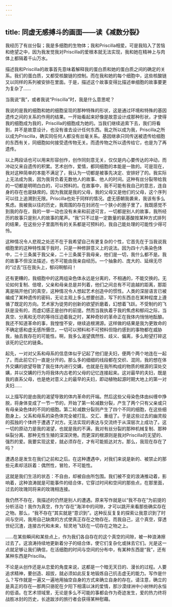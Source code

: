 ```yaml
---
---
---
```

title: 同虚无感搏斗的画面——读《减数分裂》
---




我经历了有丝分裂；我是多细胞的生物体；我和Priscilla相爱。可是我陷入了苦恼和绝望之中，因为我发觉我对Priscilla的爱根本就无法实现，我和她在精神上与肉体上都隔着千山万水。

描述我和Priscilla的故事首先意味着解释我的蛋白质和她的蛋白质之间的确定的关系。我们的蛋白质，又都受核酸链的控制。而在我和她的每个细胞中，这些核酸链又以同样的系列被安排在里面。于是，描述这个故事变得比描述单细胞的故事要更为复杂了……

当我说“我”，或者我说“Priscilla”时，我是什么意思呢？

我说的是我的细胞和她的细胞呈现的那种特殊的形状，这是通过环境和特殊的基因遗传之间的关系的作用的结果。一开始看起来好像是故意设计成那种形状，才使得我的细胞成为我的，Priscilla的细胞成为她的。当我们继续追索下去，我们将看到，并不是故意设计，也没有谁去设计任何东西。我之所以成为我，Priscilla之所以成为Priscilla，确实同任何人都没有丝毫关系。基因继承只同传送被遗传给细胞的东西有关，同细胞如何接受遗传物无关。而遗传物之所以遗传给它，也是为了再遗传。

以上两段话也可以用来形容创作，创作同刻意无关，仅仅是内心要传达的冲动，而冲动又来自遗传的积累。艺术创作，爱情，都同细胞的本能是一致的。可是现在，我对这种简单的本能不满足了，我认为一切都是被事先决定、安排好了的。我实际上无法成为我，因为我背负着无数他人的故事、他人的时间。这种有丝分裂带给我的一切都是明明白白的，可以预料的。在故事中，我不可能有我自己的意志，连自身的存在也是缺席的。因为我就是我的父母，我的父母又是他们的父母，这个序列可以往上追溯到无限。Priscilla也处于同样的情况。虚无感朝我袭来，我该有多么焦虑。我被我以往的历史，我周围的存在封闭在一个狭小的圈子里了，我既感觉不到我的存在，我的一举一动也没有未来和前途可言，一切都是别人的故事，我所经历的故事只是别人的故事的尾声。“我”只不过是一定数量的氨基酸按某种方式排列的结果，在这些分子里面所有的关系都是可预料的，我自己能处理的可能性少得可怜。

这种情况令人悲观之处还不在于我希望自己有更复杂的个性，它首先在于当我说我细胞里的这种特性属于我时，只是一种修辞意义上的说法。因为四十六条染色体中，二十三条属于我父亲，二十三条属于我母亲，他们是一切，我什么都不是。我的故事不但没法描述，也不可能由我亲自经历。一个抽象的、庞大的、延绵无尽的“过去”压在我头上，郁闷啊郁闷！

还有更糟的，我细胞中的这两组染色体永远是分离的，不相通的，不能交换的。无论如何复制、倍增，父亲和母亲总是并列着，他们之间总有不可逾越的距离，那距离是隔开他们的真空，这种情况令人想起艺术创造中的惯性。人类的深层语言已被编成了某种遗传的密码，无论主观上多么想要创造，写下的东西总在某种程度上遵循了既定的方向。艺术家为徒劳的创新的欲望折磨着，幻想着飞跃。不受制约的飞跃是没有的，而虚幻感正是创作的前提。然而当我执着于我的焦虑和郁闷之际，当真空、分离和无尽的等待压迫着我之时，某种奇妙的革命正在我体内悄悄地酝酿。我还不知道革命的事，我惶惶不安，继续追根溯源。这样做的结果是我为更致命的不确定感和虚无感所慑住，一切可以预料和不可预料但隐约感到的事物都在威胁我，抽去我存在的可能性。啊，我多么渴望偶然性、歧义、偏离，多么盼望打碎这该死的记忆的链条。

起先，一对对父系和母系的信息体似乎记起了他们是夫妇，便两个两个地连在一起了。而此前它们一直是分开的。那么多的细细的线段都在交织、混同，我的想在体外交媾的欲望导致了我在体内进行交媾，也就是在我所构成的物质的根源的深处交媾，并以交媾的行为将我体内古老的父母的记忆连接起来。这对最早的夫妇，既是我的直系父母，也是绝对意义上的最早的夫妇，即动植物起源时期大地上的第一对夫妇……

以上描写的是由我的渴望导致的体内革命的开端。然后这些父母染色体由纠缠中挣脱，将身体变成了一节一节的，开始了第一轮减数分裂，产生了两个只有父亲或只有母亲染色体的不同的细胞。第二轮减数分裂则产生了四个不同的细胞，在这些细胞身上，父系和母系的染色体完全被打乱、交汇、重组了。于是这些过去的幽灵般的孤独的个体终于遭遇了对方。无法实现的表达与交流终于从深层次上成功了。这一切的原动力是我的渴望，也就是我的不满，我对有丝分裂的那种机械复制、那种纵裂分离、那种无性生殖的深深厌倦。而更深的根源则是我对Priscilla的无望的、强烈的爱。我要实现这爱，就必须存在，才有可能抵达对方。那么，我现在存在了吗？

遭遇总是发生在我们之前和之后。在这种遭遇中，对我们来说是新的、被禁止的那些元素却活跃着：偶然性，冒险，不可能性。

这就是我们生活的状态：不自由，却被自由所包围。我们被不变的浪涛推动着，影响着，这种浪涛就是可能事件的结合体，它穿过时间和空间的那些点，在那里面，过去的玫瑰同将来的玫瑰相连接。

我仍然不存在，我描述的仍然是别人的遭遇。原来写作就是以“我不存在”为前提的分析活动！我作为真空，作为“存在”海洋中的间隙，才可以跳开来看那些确实存在之物。那么，“我不存在”其实就是“意识到”。这种反反复复的探索让我意识到了时间与空间，我用自己缺席的方式使真正存在之物存在。而我自己，这个真空，穿透世纪沉渣，连接古代和未来，轻灵地飞跃在一切存在之物之上。

……在某些瞬间和某些点上，作为我们各自存在的这个真空的间隙，被一种浪涛擦过去了。这浪涛持续地更新着分子的结合体，使它们复杂化或抹去它们。光是这一点就足够让我们确信，在活细胞的时间与空间的分布中，有某种东西是“我”，还有某种东西是Priscilla。

不论是从创作还是从恋爱的角度来说，这都是一个暗无天日的、漫长的过程。人要追求精神，要创造、超拔，就必须如此反复地锻炼自己抗击虚无的能力。写作是什么？写作就是一遍又一遍地用抽空自身的方式来确立自身的存在。请注意，确立的是真正的存在—那两只骆驼在夕阳下相濡以沫的爱情，那沙漠绿洲中小树林的永恒的低语。在艺术领域里，无论是多么不可能的事都会作为奇迹发生，爱的热力终将战胜冰封的历史，长途跋涉的旅行者会获得某种慰藉。